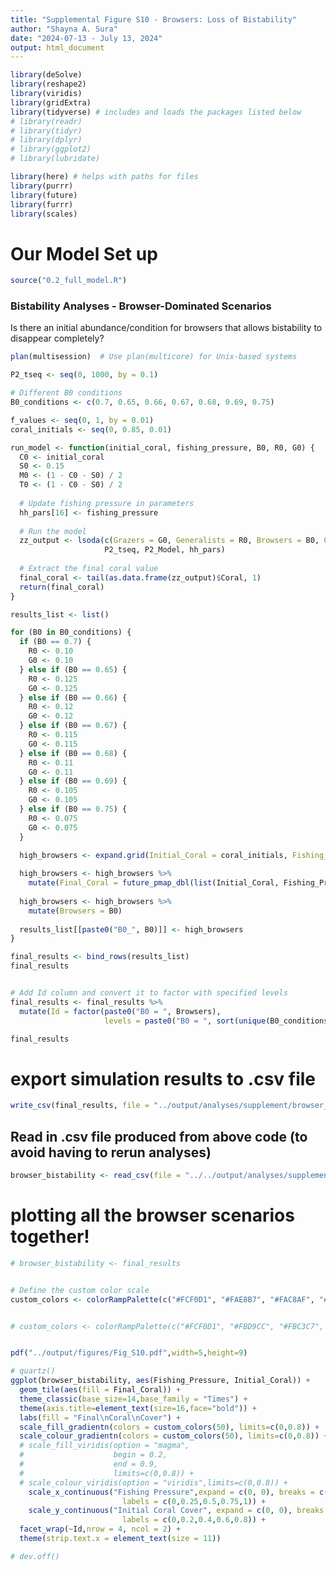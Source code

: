 ```yaml
---
title: "Supplemental Figure S10 - Browsers: Loss of Bistability"
author: "Shayna A. Sura"
date: "2024-07-13 - July 13, 2024"
output: html_document
---
```




```r

library(deSolve)
library(reshape2)
library(viridis)
library(gridExtra)
library(tidyverse) # includes and loads the packages listed below
# library(readr)
# library(tidyr)
# library(dplyr)
# library(ggplot2)
# library(lubridate)

library(here) # helps with paths for files
library(purrr)
library(future)
library(furrr)
library(scales)

```



# Our Model Set up
```r

source("0.2_full_model.R")

```


### Bistability Analyses - Browser-Dominated Scenarios
Is there an initial abundance/condition for browsers that allows bistability to disappear completely?

```r


plan(multisession)  # Use plan(multicore) for Unix-based systems

P2_tseq <- seq(0, 1000, by = 0.1)

# Different B0 conditions
B0_conditions <- c(0.7, 0.65, 0.66, 0.67, 0.68, 0.69, 0.75)

f_values <- seq(0, 1, by = 0.01)
coral_initials <- seq(0, 0.85, 0.01)

run_model <- function(initial_coral, fishing_pressure, B0, R0, G0) {
  C0 <- initial_coral
  S0 <- 0.15
  M0 <- (1 - C0 - S0) / 2
  T0 <- (1 - C0 - S0) / 2
  
  # Update fishing pressure in parameters
  hh_pars[16] <- fishing_pressure
  
  # Run the model
  zz_output <- lsoda(c(Grazers = G0, Generalists = R0, Browsers = B0, Coral = C0, Turf = T0, Macroalgae = M0),
                     P2_tseq, P2_Model, hh_pars)
  
  # Extract the final coral value
  final_coral <- tail(as.data.frame(zz_output)$Coral, 1)
  return(final_coral)
}

results_list <- list()

for (B0 in B0_conditions) {
  if (B0 == 0.7) {
    R0 <- 0.10
    G0 <- 0.10
  } else if (B0 == 0.65) {
    R0 <- 0.125
    G0 <- 0.125
  } else if (B0 == 0.66) {
    R0 <- 0.12
    G0 <- 0.12
  } else if (B0 == 0.67) {
    R0 <- 0.115
    G0 <- 0.115
  } else if (B0 == 0.68) {
    R0 <- 0.11
    G0 <- 0.11
  } else if (B0 == 0.69) {
    R0 <- 0.105
    G0 <- 0.105
  } else if (B0 == 0.75) {
    R0 <- 0.075
    G0 <- 0.075
  }

  high_browsers <- expand.grid(Initial_Coral = coral_initials, Fishing_Pressure = f_values)
  
  high_browsers <- high_browsers %>%
    mutate(Final_Coral = future_pmap_dbl(list(Initial_Coral, Fishing_Pressure), run_model, B0 = B0, R0 = R0, G0 = G0))
  
  high_browsers <- high_browsers %>%
    mutate(Browsers = B0)
  
  results_list[[paste0("B0_", B0)]] <- high_browsers
}

final_results <- bind_rows(results_list)
final_results


# Add Id column and convert it to factor with specified levels
final_results <- final_results %>%
  mutate(Id = factor(paste0("B0 = ", Browsers), 
                     levels = paste0("B0 = ", sort(unique(B0_conditions)))))

final_results


```


# export simulation results to .csv file
```r

write_csv(final_results, file = "../output/analyses/supplement/browser_bistability-all.csv")

```


## Read in .csv file produced from above code (to avoid having to rerun analyses)
```r

browser_bistability <- read_csv(file = "../../output/analyses/supplement/browser_bistability-all.csv")

```



# plotting all the browser scenarios together!
```r


# browser_bistability <- final_results


# Define the custom color scale
custom_colors <- colorRampPalette(c("#FCF0D1", "#FAE8B7", "#FAC8AF", "#F9A7A6", "#F9879E", "#F86696", "#F8468D", "#f20089", "#e500a4", "#db00b6", "#b5179e", "#7209b7"))


# custom_colors <- colorRampPalette(c("#FCF0D1", "#FBD9CC", "#FBC3C7", "#FAACC2", "#FA96BD", "#F97FB7", "#F969B2", "#F852AD", "#F83CA8", "#F725A3"))


pdf("../output/figures/Fig_S10.pdf",width=5,height=9)

# quartz()
ggplot(browser_bistability, aes(Fishing_Pressure, Initial_Coral)) +
  geom_tile(aes(fill = Final_Coral)) +
  theme_classic(base_size=14,base_family = "Times") + 
  theme(axis.title=element_text(size=16,face="bold")) +
  labs(fill = "Final\nCoral\nCover") +
  scale_fill_gradientn(colors = custom_colors(50), limits=c(0,0.8)) +
  scale_colour_gradientn(colors = custom_colors(50), limits=c(0,0.8)) +
  # scale_fill_viridis(option = "magma",
  #                    begin = 0.2,
  #                    end = 0.9,
  #                    limits=c(0,0.8)) +
  # scale_colour_viridis(option = "viridis",limits=c(0,0.8)) +
    scale_x_continuous("Fishing Pressure",expand = c(0, 0), breaks = c(0,0.25,0.5,0.75,1),
                         labels = c(0,0.25,0.5,0.75,1)) +
    scale_y_continuous("Initial Coral Cover", expand = c(0, 0), breaks = c(0,0.2,0.4,0.6,0.8),
                         labels = c(0,0.2,0.4,0.6,0.8)) +
  facet_wrap(~Id,nrow = 4, ncol = 2) +
  theme(strip.text.x = element_text(size = 11))

# dev.off()

```


